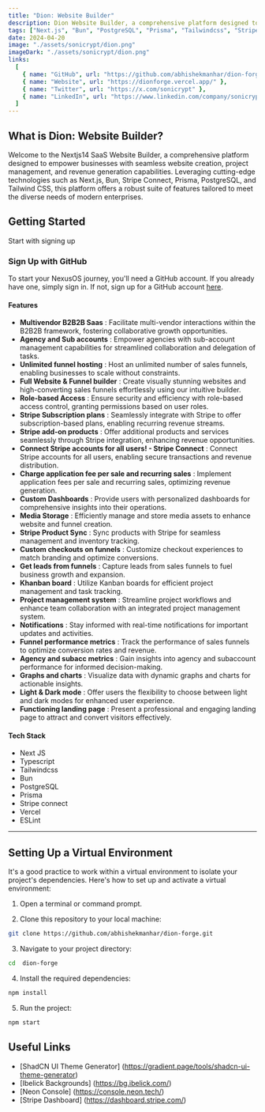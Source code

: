 ```yaml
---
title: "Dion: Website Builder"
description: Dion Website Builder, a comprehensive platform designed to empower businesses with seamless website creation, project management, and revenue generation capabilities. 
tags: ["Next.js", "Bun", "PostgreSQL", "Prisma", "Tailwindcss", "Stripe connect"]
date: 2024-04-20
image: "./assets/sonicrypt/dion.png"
imageDark: "./assets/sonicrypt/dion.png"
links:
  [
    { name: "GitHub", url: "https://github.com/abhishekmanhar/dion-forge" },
    { name: "Website", url: "https://dionforge.vercel.app/" },
    { name: "Twitter", url: "https://x.com/sonicrypt" },
    { name: "LinkedIn", url: "https://www.linkedin.com/company/sonicrypt" },
  ]
---
```


## What is Dion: Website Builder?
Welcome to the Nextjs14 SaaS Website Builder, a comprehensive platform designed to empower businesses with seamless website creation, project management, and revenue generation capabilities. Leveraging cutting-edge technologies such as Next.js, Bun, Stripe Connect, Prisma, PostgreSQL, and Tailwind CSS, this platform offers a robust suite of features tailored to meet the diverse needs of modern enterprises.

## Getting Started

Start with signing up

### Sign Up with GitHub

To start your NexusOS journey, you'll need a GitHub account. If you already have one, simply sign in. If not, sign up for a GitHub account [here](https://github.com/join).

#### Features

- **Multivendor B2B2B Saas** : Facilitate multi-vendor interactions within the B2B2B framework, fostering collaborative growth opportunities.
- **Agency and Sub accounts** : Empower agencies with sub-account management capabilities for streamlined collaboration and delegation of tasks.
- **Unlimited funnel hosting** : Host an unlimited number of sales funnels, enabling businesses to scale without constraints.
- **Full Website & Funnel builder** : Create visually stunning websites and high-converting sales funnels effortlessly using our intuitive builder.
- **Role-based Access** : Ensure security and efficiency with role-based access control, granting permissions based on user roles.
- **Stripe Subscription plans** : Seamlessly integrate with Stripe to offer subscription-based plans, enabling recurring revenue streams.
- **Stripe add-on products** : Offer additional products and services seamlessly through Stripe integration, enhancing revenue opportunities.
- **Connect Stripe accounts for all users! - Stripe Connect** : Connect Stripe accounts for all users, enabling secure transactions and revenue distribution.
- **Charge application fee per sale and recurring sales** : Implement application fees per sale and recurring sales, optimizing revenue generation.
- **Custom Dashboards** : Provide users with personalized dashboards for comprehensive insights into their operations.
- **Media Storage** : Efficiently manage and store media assets to enhance website and funnel creation.
- **Stripe Product Sync** : Sync products with Stripe for seamless management and inventory tracking.
- **Custom checkouts on funnels** : Customize checkout experiences to match branding and optimize conversions.
- **Get leads from funnels** : Capture leads from sales funnels to fuel business growth and expansion.
- **Khanban board** : Utilize Kanban boards for efficient project management and task tracking.
- **Project management system** : Streamline project workflows and enhance team collaboration with an integrated project management system.
- **Notifications** : Stay informed with real-time notifications for important updates and activities.
- **Funnel performance metrics** : Track the performance of sales funnels to optimize conversion rates and revenue.
- **Agency and subacc metrics** : Gain insights into agency and subaccount performance for informed decision-making.
- **Graphs and charts** : Visualize data with dynamic graphs and charts for actionable insights.
- **Light & Dark mode** : Offer users the flexibility to choose between light and dark modes for enhanced user experience.
- **Functioning landing page** : Present a professional and engaging landing page to attract and convert visitors effectively.


#### Tech Stack

- Next JS
- Typescript
- Tailwindcss
- Bun
- PostgreSQL
- Prisma
- Stripe connect
- Vercel
- ESLint





---

## Setting Up a Virtual Environment

It's a good practice to work within a virtual environment to isolate your project's dependencies. Here's how to set up and activate a virtual environment:

1. Open a terminal or command prompt.

2. Clone this repository to your local machine:

```bash
git clone https://github.com/abhishekmanhar/dion-forge.git
```

3. Navigate to your project directory:

```bash
cd  dion-forge
```

4. Install the required dependencies:

```bash
npm install
```

5. Run the project:


```bash
npm start
```

## Useful Links

- [ShadCN UI Theme Generator] (https://gradient.page/tools/shadcn-ui-theme-generator)
- [Ibelick Backgrounds] (https://bg.ibelick.com/)
- [Neon Console] (https://console.neon.tech/)
- [Stripe Dashboard] (https://dashboard.stripe.com/)

